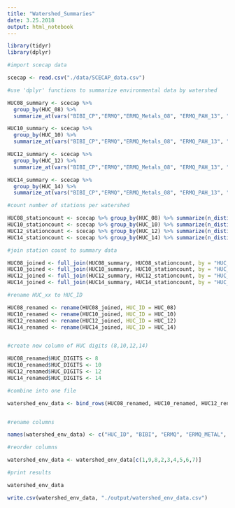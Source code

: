 ---
title: "Watershed_Summaries"
date: 3.25.2018
output: html_notebook
---

```{r}
library(tidyr)
library(dplyr)
```

```{r}
#import scecap data

scecap <- read.csv("./data/SCECAP_data.csv")

#use 'dplyr' functions to summarize environmental data by watershed

HUC08_summary <- scecap %>% 
  group_by(HUC_08) %>% 
  summarize_at(vars("BIBI_CP","ERMQ","ERMQ_Metals_08", "ERMQ_PAH_13", "ERMQ_PCB_Total", "ERMQ_Pest_02"), mean, na.rm = TRUE)

HUC10_summary <- scecap %>% 
  group_by(HUC_10) %>% 
  summarize_at(vars("BIBI_CP","ERMQ","ERMQ_Metals_08", "ERMQ_PAH_13", "ERMQ_PCB_Total", "ERMQ_Pest_02"), mean, na.rm = TRUE) 

HUC12_summary <- scecap %>% 
  group_by(HUC_12) %>% 
  summarize_at(vars("BIBI_CP","ERMQ","ERMQ_Metals_08", "ERMQ_PAH_13", "ERMQ_PCB_Total", "ERMQ_Pest_02"), mean, na.rm = TRUE)  

HUC14_summary <- scecap %>% 
  group_by(HUC_14) %>% 
  summarize_at(vars("BIBI_CP","ERMQ","ERMQ_Metals_08", "ERMQ_PAH_13", "ERMQ_PCB_Total", "ERMQ_Pest_02"), mean, na.rm = TRUE)  

#count number of stations per watershed

HUC08_stationcount <- scecap %>% group_by(HUC_08) %>% summarize(n_distinct(STATION_ID))
HUC10_stationcount <- scecap %>% group_by(HUC_10) %>% summarize(n_distinct(STATION_ID))
HUC12_stationcount <- scecap %>% group_by(HUC_12) %>% summarize(n_distinct(STATION_ID))
HUC14_stationcount <- scecap %>% group_by(HUC_14) %>% summarize(n_distinct(STATION_ID))

#join station count to summary data

HUC08_joined <- full_join(HUC08_summary, HUC08_stationcount, by = "HUC_08")
HUC10_joined <- full_join(HUC10_summary, HUC10_stationcount, by = "HUC_10")
HUC12_joined <- full_join(HUC12_summary, HUC12_stationcount, by = "HUC_12")
HUC14_joined <- full_join(HUC14_summary, HUC14_stationcount, by = "HUC_14")

#rename HUC_xx to HUC_ID 

HUC08_renamed <- rename(HUC08_joined, HUC_ID = HUC_08)
HUC10_renamed <- rename(HUC10_joined, HUC_ID = HUC_10)
HUC12_renamed <- rename(HUC12_joined, HUC_ID = HUC_12)
HUC14_renamed <- rename(HUC14_joined, HUC_ID = HUC_14)


#create new column of HUC digits (8,10,12,14)

HUC08_renamed$HUC_DIGITS <- 8
HUC10_renamed$HUC_DIGITS <- 10
HUC12_renamed$HUC_DIGITS <- 12
HUC14_renamed$HUC_DIGITS <- 14

#combine into one file

watershed_env_data <- bind_rows(HUC08_renamed, HUC10_renamed, HUC12_renamed, HUC14_renamed)


#rename columns

names(watershed_env_data) <- c("HUC_ID", "BIBI", "ERMQ", "ERMQ_METAL", "ERMQ_PAH", "ERMQ_PCB", "ERMQ_PEST", "NUMBER_STATIONS", "HUC_DIGITS")

#reorder columns

watershed_env_data <- watershed_env_data[c(1,9,8,2,3,4,5,6,7)]

#print results

watershed_env_data 

write.csv(watershed_env_data, "./output/watershed_env_data.csv")
```

